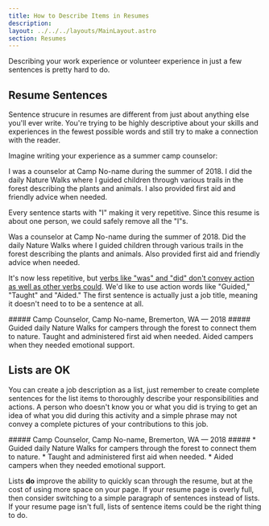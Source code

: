 ```yaml
---
title: How to Describe Items in Resumes
description: 
layout: ../../../layouts/MainLayout.astro
section: Resumes
---
```


Describing your work experience or volunteer experience in just a few sentences is pretty hard to do. 

## Resume Sentences
Sentence strucure in resumes are different from just about anything else you'll ever write. You're trying to be highly descriptive about your skills and experiences in the fewest possible words and still try to make a connection with the reader.
 

Imagine writing your experience as a summer camp counselor:

<Alert alertHeader="First Try Description for Camp Counselor">
I was a counselor at Camp No-name during the summer of 2018. I did the daily Nature Walks where I guided children through various trails in the forest describing the plants and animals. I also provided first aid and friendly advice when needed.
</Alert>

Every sentence starts with "I" making it very repetitive. Since this resume is about one person, we could safely remove all the "I"s.

<Alert alertHeader="Remove the &ldquo;I&rdquo;s">
Was a counselor at Camp No-name during the summer of 2018. Did the daily Nature Walks where I guided children through various trails in the forest describing the plants and animals. Also provided first aid and friendly advice when needed.
</Alert>

It's now less repetitive, but [verbs like "was" and "did" don't convey action as well as other verbs could](/en/resume/tips/action-words). We'd like to use action words like "Guided," "Taught" and "Aided." The first sentence is actually just a job title, meaning it doesn't need to to be a sentence at all.

<Alert alertHeader="Improved Camp Counselor Description">
##### Camp Counselor, Camp No-name, Bremerton, WA &mdash; 2018 #####
Guided daily Nature Walks for campers through the forest to connect them to nature. Taught and administered first aid when needed. Aided campers when they needed emotional support. 
</Alert>  

## Lists are OK

You can create a job description as a list, just remember to create complete sentences for the list items to thoroughly describe your responsibilities and actions. A person who doesn't know you or what you did is trying to get an idea of what you did during this activity and a simple phrase may not convey a complete pictures of your contributions to this job.

<Alert alertHeader="Improved Counselor Description as a list">
##### Camp Counselor, Camp No-name, Bremerton, WA &mdash; 2018 #####
* Guided daily Nature Walks for campers through the forest to connect them to nature. 
* Taught and administered first aid when needed. 
* Aided campers when they needed emotional support. 
</Alert>


Lists **do** improve the ability to quickly scan through the resume, but at the cost of using more space on your page. If your resume page is overly full, then consider switching to a simple paragraph of sentences instead of lists. If your resume page isn't full, lists of sentence items could be the right thing to do.